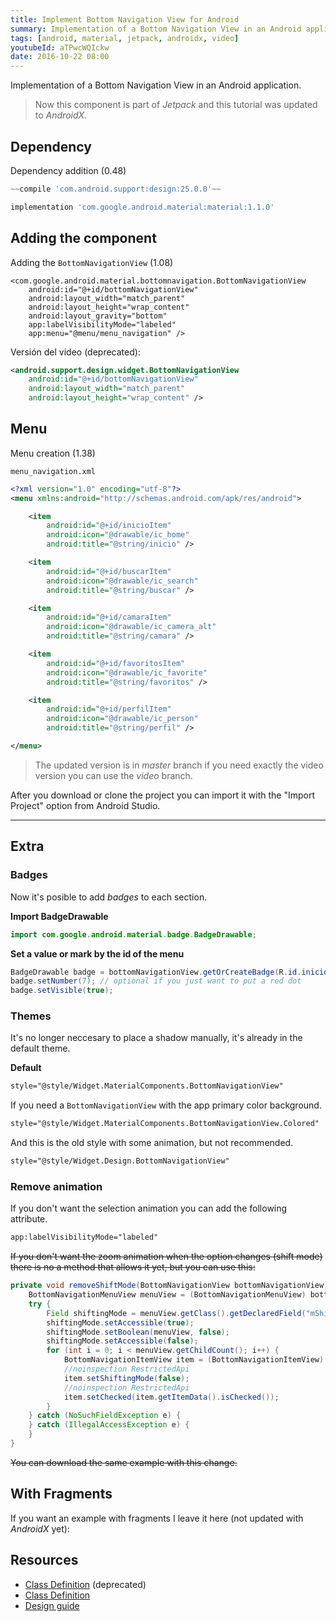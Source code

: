 ```yaml
---
title: Implement Bottom Navigation View for Android
summary: Implementation of a Bottom Navigation View in an Android application.
tags: [android, material, jetpack, androidx, video]
youtubeId: aTPwcWQIckw
date: 2016-10-22 08:00
---
```


Implementation of a Bottom Navigation View in an Android application.

<YouTube videoId="aTPwcWQIckw" />

> Now this component is part of _Jetpack_ and this tutorial was updated to _AndroidX_.

## Dependency

Dependency addition (0.48)

```groovy
~~compile 'com.android.support:design:25.0.0'~~
```

```groovy
implementation 'com.google.android.material:material:1.1.0'
```

## Adding  the component

Adding the `BottomNavigationView` (1.08)

```
<com.google.android.material.bottomnavigation.BottomNavigationView
    android:id="@+id/bottomNavigationView"
    android:layout_width="match_parent"
    android:layout_height="wrap_content"
    android:layout_gravity="bottom"
    app:labelVisibilityMode="labeled"
    app:menu="@menu/menu_navigation" />
```

Versión del video (deprecated):

```xml
<android.support.design.widget.BottomNavigationView
    android:id="@+id/bottomNavigationView"
    android:layout_width="match_parent"
    android:layout_height="wrap_content" />
```

## Menu

Menu creation (1.38)

`menu_navigation.xml`

```xml
<?xml version="1.0" encoding="utf-8"?>
<menu xmlns:android="http://schemas.android.com/apk/res/android">

    <item
        android:id="@+id/inicioItem"
        android:icon="@drawable/ic_home"
        android:title="@string/inicio" />

    <item
        android:id="@+id/buscarItem"
        android:icon="@drawable/ic_search"
        android:title="@string/buscar" />

    <item
        android:id="@+id/camaraItem"
        android:icon="@drawable/ic_camera_alt"
        android:title="@string/camara" />

    <item
        android:id="@+id/favoritosItem"
        android:icon="@drawable/ic_favorite"
        android:title="@string/favoritos" />

    <item
        android:id="@+id/perfilItem"
        android:icon="@drawable/ic_person"
        android:title="@string/perfil" />

</menu>
```

<GitHub repo="BottomNavigationViewSample"/>

> The updated version is in _master_ branch if you need exactly the video version you can use the _video_ branch.

After you download or clone the project you can import it with the "Import Project" option from Android Studio.

---

## Extra

### Badges

Now it's posible to add _badges_ to each section.

__Import BadgeDrawable__

```java
import com.google.android.material.badge.BadgeDrawable;
```
__Set a value or mark by the id of the menu__

```java
BadgeDrawable badge = bottomNavigationView.getOrCreateBadge(R.id.inicioItem);
badge.setNumber(7); // optional if you just want to put a red dot
badge.setVisible(true);
```

### Themes

It's no longer neccesary to place a shadow manually, it's already in the default theme.

__Default__

```xml
style="@style/Widget.MaterialComponents.BottomNavigationView"
```

If you need a `BottomNavigationView` with the app primary color background.

```xml
style="@style/Widget.MaterialComponents.BottomNavigationView.Colored"
```

And this is the old style with some animation, but not recommended.

```xml
style="@style/Widget.Design.BottomNavigationView"
```

### Remove animation

If you don't want the selection animation you can add the following attribute.

```xml
app:labelVisibilityMode="labeled"
```

~~If you don't want the zoom animation when the option changes (shift mode) there is no a method that allows it yet, but you can use this:~~

```java
private void removeShiftMode(BottomNavigationView bottomNavigationView) {~~
    BottomNavigationMenuView menuView = (BottomNavigationMenuView) bottomNavigationView.getChildAt(0);
    try {
        Field shiftingMode = menuView.getClass().getDeclaredField("mShiftingMode");
        shiftingMode.setAccessible(true);
        shiftingMode.setBoolean(menuView, false);
        shiftingMode.setAccessible(false);
        for (int i = 0; i < menuView.getChildCount(); i++) {
            BottomNavigationItemView item = (BottomNavigationItemView) menuView.getChildAt(i);
            //noinspection RestrictedApi
            item.setShiftingMode(false);
            //noinspection RestrictedApi
            item.setChecked(item.getItemData().isChecked());
        }
    } catch (NoSuchFieldException e) {
    } catch (IllegalAccessException e) {
    }
}
```

~~You can download the same example with this change.~~

<GitHub repo="BottomNavigationViewSample" branch="remove-shift" />

## With Fragments

If you want an example with fragments I leave it here (not updated with _AndroidX_ yet):

<GitHub repo="BottomNavigationViewSample" branch="fragments" />

## Resources

* [Class Definition](https://developer.android.com/reference/android/support/design/widget/BottomNavigationView.html) (deprecated)
* [Class Definition](https://developer.android.com/reference/com/google/android/material/bottomnavigation/BottomNavigationView)
* [Design guide](https://material.io/design/components/bottom-navigation.html)
